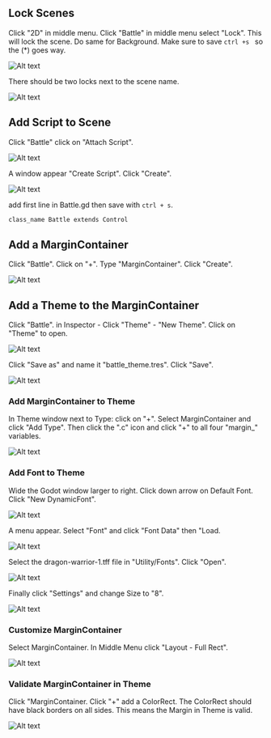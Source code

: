 ## Lock Scenes

Click "2D" in middle menu. Click "Battle" in middle menu select "Lock". This will lock the scene.
Do same for Background. Make sure to save `ctrl +s ` so the (*) goes way. 

![Alt text](../../images/02-battle-scene-20.png)

There should be two locks next to the scene name.

![Alt text](../../images/02-battle-scene-19.png)

## Add Script to Scene

Click "Battle" click on "Attach Script". 

![Alt text](../../images/02-battle-scene-21.png)

A window appear "Create Script". Click "Create".

![Alt text](../../images/02-battle-scene-22.png)

add first line in Battle.gd then save with `ctrl + s`.

```sh
class_name Battle extends Control
```

## Add a MarginContainer

Click "Battle". Click on "+". Type "MarginContainer". Click "Create".

![Alt text](../../images/03-battle-scene-01.png)

## Add a Theme to the MarginContainer

Click "Battle". in Inspector - Click "Theme" - "New Theme". Click on "Theme" to open.

![Alt text](../../images/03-battle-scene-02.png)

Click "Save as" and name it "battle_theme.tres". Click "Save". 

![Alt text](../../images/03-battle-scene-03.png)

### Add MarginContainer to Theme

In Theme window next to Type: click on "+". Select MarginContainer and click "Add Type".
Then click the ".c" icon and click "+" to all four "margin_" variables.

![Alt text](../../images/03-battle-scene-04.png)

### Add Font to Theme

Wide the Godot window larger to right. 
Click down arrow on Default Font. Click "New DynamicFont". 

![Alt text](../../images/03-battle-scene-05.png)

A menu appear. Select "Font" and click "Font Data" then "Load. 

![Alt text](../../images/03-battle-scene-06.png)

Select the dragon-warrior-1.tff file in "Utility/Fonts". Click "Open".

![Alt text](../../images/03-battle-scene-07.png)

Finally click "Settings" and change Size to "8". 

![Alt text](../../images/03-battle-scene-08.png)

### Customize MarginContainer

Select MarginContainer. In Middle Menu click "Layout - Full Rect".

![Alt text](../../images/03-battle-scene-09.png)

### Validate MarginContainer in Theme

Click "MarginContainer. Click "+" add a ColorRect. The ColorRect should 
have black borders on all sides. This means the Margin in Theme is valid. 

![Alt text](../../images/03-battle-scene-10.png)